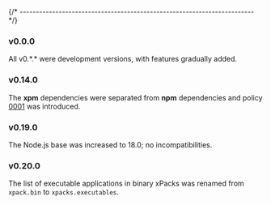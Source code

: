 
{/* ------------------------------------------------------------------------ */}

### v0.0.0

All v0.\*.\* were development versions, with features gradually added.

### v0.14.0

The **xpm** dependencies were separated
from **npm** dependencies and policy [0001](/docs/user/policies/0001/)
was introduced.

### v0.19.0

The Node.js base was increased to 18.0; no incompatibilities.

### v0.20.0

The list of executable applications in binary xPacks was renamed from
`xpack.bin` to `xpacks.executables`.
